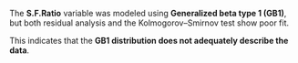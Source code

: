 The **S.F.Ratio** variable was modeled using **Generalized beta type 1 (GB1)**, but both residual analysis and the Kolmogorov–Smirnov test show poor fit.

This indicates that the **GB1 distribution does not adequately describe the data**.